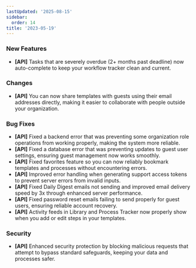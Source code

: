 ```yaml
---
lastUpdated: '2025-08-15'
sidebar:
  order: 14
title: '2023-05-19'
---
```


### New Features

- **[API]** Tasks that are severely overdue (2+ months past deadline) now auto-complete to keep your workflow tracker clean and current.

### Changes

- **[API]** You can now share templates with guests using their email addresses directly, making it easier to collaborate with people outside your organization.

### Bug Fixes

- **[API]** Fixed a backend error that was preventing some organization role operations from working properly, making the system more reliable.
- **[API]** Fixed a database error that was preventing updates to guest user settings, ensuring guest management now works smoothly.
- **[API]** Fixed favorites feature so you can now reliably bookmark templates and processes without encountering errors.
- **[API]** Improved error handling when generating support access tokens to prevent server errors from invalid inputs.
- **[API]** Fixed Daily Digest emails not sending and improved email delivery speed by 3x through enhanced server performance.
- **[API]** Fixed password reset emails failing to send properly for guest users, ensuring reliable account recovery.
- **[API]** Activity feeds in Library and Process Tracker now properly show when you add or edit steps in your templates.

### Security

- **[API]** Enhanced security protection by blocking malicious requests that attempt to bypass standard safeguards, keeping your data and processes safer.